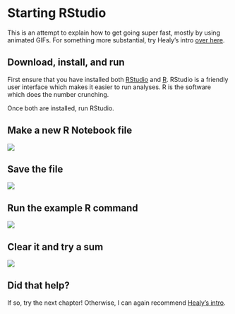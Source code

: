 # Starting RStudio

This is an attempt to explain how to get going super fast, mostly by using animated GIFs. For something more substantial, try Healy's intro [over here](https://socviz.co/gettingstarted.html).


## Download, install, and run

First ensure that you have installed both [RStudio](https://rstudio.com/) and [R](https://cran.r-project.org/). RStudio is a friendly user interface which makes it easier to run analyses. R is the software which does the number crunching.

Once both are installed, run RStudio.



## Make a new R Notebook file

![](start_rstudio.gif)


## Save the file

![](save_script.gif)


## Run the example R command

![](run_script.gif)


## Clear it and try a sum

![](clear_script.gif)

## Did that help?

If so, try the next chapter! Otherwise, I can again recommend [Healy's intro](https://socviz.co/gettingstarted.html).
